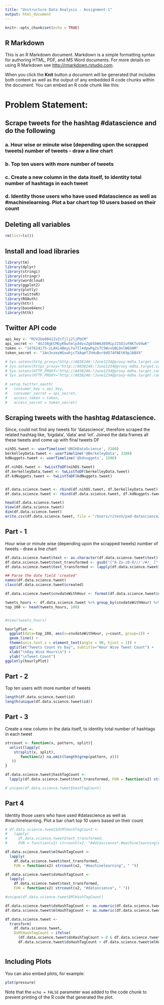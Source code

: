 ```yaml
---
title: "Unstructure Data Analysis - Assignment-1"
output: html_document
---
```


```r
knitr::opts_chunk$set(echo = TRUE)
```

## R Markdown

This is an R Markdown document. Markdown is a simple formatting syntax for authoring HTML, PDF, and MS Word documents. For more details on using R Markdown see <http://rmarkdown.rstudio.com>.

When you click the **Knit** button a document will be generated that includes both content as well as the output of any embedded R code chunks within the document. You can embed an R code chunk like this:

# Problem Statement:
## Scrape tweets for the hashtag #datascience and do the following
### a. Hour wise or minute wise (depending upon the scrapped tweets) number of tweets - draw a line chart
### b. Top ten users with more number of tweets
### c. Create a new column in the data itself, to identity total number of hashtags in each tweet
### d. Identity those users who have used #datascience as well as #machinelearning. Plot a bar chart top 10 users based on their count

## Deleting all variables
```r
rm(list=ls())
```
## Install and load libraries
```r
library(tm)
library(dplyr)
library(stringi)
library(stringr)
library(wordcloud)
library(ggplot2)
library(plotly)
library(twitteR)
library(ROAuth)
library(httr)
library(base64enc)
library(httk)
```
## Twitter API code

```r

api_key <- "MJV2Ue0841ZvZcTjlj2ljPbCM"
api_secret <- "4UJ38gECMGyK6wtmlpd4vxZgb5bWm30SMipJ15D1vFNKToVdwK"
token <- "147624175-zLAkL4BeyLYo7Il4dpwPg2x7C5WvvGBLOnlW6SWM"
token_secret <- "1An3nzmzWGxwhjcTXAqmTJhHuBvr8dO74FNEtK9pJABVX"

# Sys.setenv(http_proxy="http://A038246:!June1234@proxy-mdha.target.com:8080")
# Sys.setenv(https_proxy="http://A038246:!June1234@proxy-mdha.target.com:8080")
# Sys.setenv(HTTP_PROXY="http://A038246:!June1234@proxy-mdha.target.com:8080")
# Sys.setenv(HTTP_PROXY="http://A038246:!June1234@proxy-mdha.target.com:8080")

# setup_twitter_oauth(
#   consumer_key = api_key,
#   consumer_secret = api_secret,
#   access_token = token,
#   access_secret = token_secret)
```
## Scraping tweets with the hashtag #datascience. 
Since, could not find any tweets for 'datascience', therefore scraped the related hashtag like, 'bigdata', 'data' and 'iot'.
Joined the data frames all these tweets and come up with final tweets DF
```r
nihDS.tweet <- userTimeline('@NIHDataScience', 3200)
berkelleyData.tweet <- userTimeline('@BerkeleyData', 3200)
kdNuggets.tweet <- userTimeline('@kdnuggets', 3200)

df.nihDS.tweet <- twListToDF(nihDS.tweet)
df.berkelleyData.tweet <- twListToDF(berkelleyData.tweet)
df.kdNuggets.tweet <- twListToDF(kdNuggets.tweet)


df.data.science.tweet <- rbind(df.nihDS.tweet, df.berkelleyData.tweet)
df.data.science.tweet <- rbind(df.data.science.tweet, df.kdNuggets.tweet)

head(df.data.science.tweet)
View(df.data.science.tweet)
dim(df.data.science.tweet)
write.csv(df.data.science.tweet, file = "/Users/ritesh/pad-datascience/R/unstructureData/data/combinedDS1.csv")

```
## Part - 1
Hour wise or minute wise (depending upon the scrapped tweets) number of tweets - draw a line chart
```r
df.data.science.tweet$text <- as.character(df.data.science.tweet$text)
df.data.science.tweet$text_transformed <- gsub("[^A-Za-z0-9///'/#/_ ]", " ", df.data.science.tweet$text)
df.data.science.tweet$text_transformed <- lapply(df.data.science.tweet$text_transformed, tolower)

## Parse the date field 'created'
names(df.data.science.tweet)
class(df.data.science.tweet$created)

df.data.science.tweet$cnvdateWithHour <- format(df.data.science.tweet$created, "%d/%m/%y %H") 

tweets_hours <- df.data.science.tweet %>% group_by(cnvdateWithHour) %>% summarise(count=n())
top_100 <- head(tweets_hours, 100)


#View(tweets_hours)

hourlyPlot <-
  ggplot(data=top_100, aes(x=cnvdateWithHour, y=count, group=1)) +
  geom_line() +
  theme(axis.text.x = element_text(angle = 90, hjust = 1)) +
  ggtitle("Tweets Count Vs Day", subtitle="Hour Wise Tweet Count") + 
  xlab("\nDay Wise Hours\n") +
  ylab("\nTweet Count")
ggplotly(hourlyPlot)

```
## Part - 2
Top ten users with more number of tweets
```r
length(df.data.science.tweet$id)
length(unique(df.data.science.tweet$id))
```
## Part - 3
Create a new column in the data itself, to identity total number of hashtags in each tweet
```r
strcount <- function(x, pattern, split){
  unlist(lapply(
    strsplit(x, split),
       function(z) na.omit(length(grep(pattern, z)))
   ))
}

df.data.science.tweet$hashTagCount <- 
  lapply(df.data.science.tweet$text_transformed, FUN = function(x2) strcount(x2, "#.*", " "))

# unique(df.data.science.tweet$hashTagCount)

```
## Part 4 
Identity those users who have used #datascience as well as #machinelearning. Plot a bar chart top 10 users based on their count
```r

# df.data.science.tweet$dsMlHashTagCount <- 
#   lapply(
#     df.data.science.tweet$text_transformed, 
#     FUN = function(x2) strcount(x2, "#datascience*.#machinelearning|#machinelearning*.#datascience", " "))

df.data.science.tweet$mlHashTagCount <- 
  lapply(
    df.data.science.tweet$text_transformed,
    FUN = function(x2) strcount(x2, "#machinelearning", " "))

df.data.science.tweet$dsHashTagCount <- 
  lapply(
    df.data.science.tweet$text_transformed,
    FUN = function(x2) strcount(x2, "#datascience", " "))

#unique(df.data.science.tweet$MlHashTagCount)

df.data.science.tweet$dsHashTagCount <- as.numeric(df.data.science.tweet$dsHashTagCount)
df.data.science.tweet$mlHashTagCount <- as.numeric(df.data.science.tweet$mlHashTagCount)

df.data.science.tweet <- 
  transform(
    df.data.science.tweet, 
    DsMlHashTagCount = ifelse(
      (df.data.science.tweet$dsHashTagCount > 0 & df.data.science.tweet$mlHashTagCount > 0), 
      df.data.science.tweet$dsHashTagCount + df.data.science.tweet$mlHashTagCount, 0))



```

## Including Plots

You can also embed plots, for example:

```r
plot(pressure)
```

Note that the `echo = FALSE` parameter was added to the code chunk to prevent printing of the R code that generated the plot.
